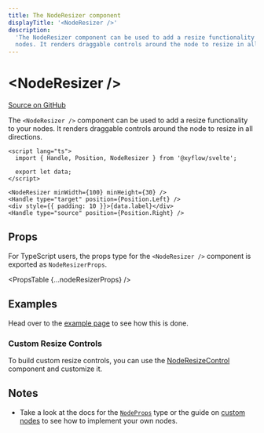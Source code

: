 ```yaml
---
title: The NodeResizer component
displayTitle: '<NodeResizer />'
description:
  'The NodeResizer component can be used to add a resize functionality to your
  nodes. It renders draggable controls around the node to resize in all directions.'
---
```



# &lt;NodeResizer />

[Source on GitHub](https://github.com/xyflow/xyflow/blob/v11/packages/node-resizer/src/NodeResizer.tsx/#L9)

The `<NodeResizer />` component can be used to add a resize functionality to your
nodes. It renders draggable controls around the node to resize in all directions.

```svelte filename="CustomNode.svelte"
<script lang="ts">
  import { Handle, Position, NodeResizer } from '@xyflow/svelte';

  export let data;
</script>

<NodeResizer minWidth={100} minHeight={30} />
<Handle type="target" position={Position.Left} />
<div style={{ padding: 10 }}>{data.label}</div>
<Handle type="source" position={Position.Right} />
```

## Props

For TypeScript users, the props type for the `<NodeResizer />` component is exported
as `NodeResizerProps`.

<PropsTable {...nodeResizerProps} />

## Examples

Head over to the [example page](/examples/nodes/node-resizer) to see how this is done.

<ExampleViewer codePath="examples/nodes/node-resizer" showEditor={false} />

### Custom Resize Controls

To build custom resize controls, you can use the [NodeResizeControl](/api-reference/components/node-resize-control) component and customize it.

## Notes

- Take a look at the docs for the [`NodeProps`](/api-reference/types/node-props) type or the
  guide on [custom nodes](/learn/guides/custom-nodes) to see how to
  implement your own nodes.
